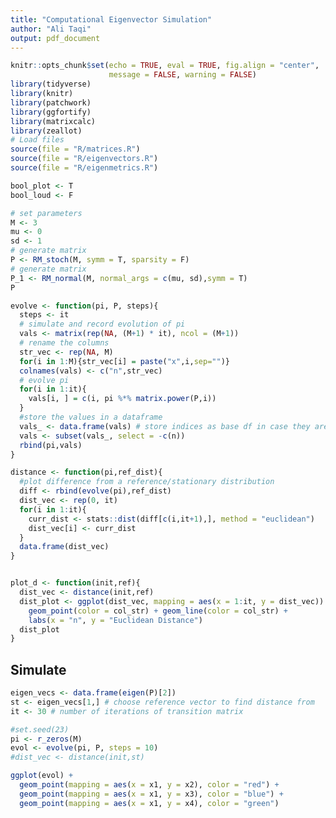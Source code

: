 ```yaml
---
title: "Computational Eigenvector Simulation"
author: "Ali Taqi"
output: pdf_document
---
```


```r
knitr::opts_chunk$set(echo = TRUE, eval = TRUE, fig.align = "center", 
                      message = FALSE, warning = FALSE)
library(tidyverse)
library(knitr)
library(patchwork)
library(ggfortify)
library(matrixcalc)
library(zeallot)
# Load files
source(file = "R/matrices.R")
source(file = "R/eigenvectors.R")
source(file = "R/eigenmetrics.R")
```

```r
bool_plot <- T
bool_loud <- F
```

```r
# set parameters
M <- 3
mu <- 0
sd <- 1
# generate matrix
P <- RM_stoch(M, symm = T, sparsity = F)
# generate matrix
P_1 <- RM_normal(M, normal_args = c(mu, sd),symm = T)
P
```


```r
evolve <- function(pi, P, steps){
  steps <- it
  # simulate and record evolution of pi
  vals <- matrix(rep(NA, (M+1) * it), ncol = (M+1))
  # rename the columns
  str_vec <- rep(NA, M)
  for(i in 1:M){str_vec[i] = paste("x",i,sep="")}
  colnames(vals) <- c("n",str_vec)
  # evolve pi 
  for(i in 1:it){
    vals[i, ] = c(i, pi %*% matrix.power(P,i))
  }
  #store the values in a dataframe
  vals_ <- data.frame(vals) # store indices as base df in case they are needed
  vals <- subset(vals_, select = -c(n))
  rbind(pi,vals)
}
```

```r
distance <- function(pi,ref_dist){
  #plot difference from a reference/stationary distribution
  diff <- rbind(evolve(pi),ref_dist)
  dist_vec <- rep(0, it)
  for(i in 1:it){
    curr_dist <- stats::dist(diff[c(i,it+1),], method = "euclidean")
    dist_vec[i] <- curr_dist
  }
  data.frame(dist_vec)
}


plot_d <- function(init,ref){
  dist_vec <- distance(init,ref)
  dist_plot <- ggplot(dist_vec, mapping = aes(x = 1:it, y = dist_vec)) + 
    geom_point(color = col_str) + geom_line(color = col_str) +
    labs(x = "n", y = "Euclidean Distance")
  dist_plot
}
```

## Simulate

```r
eigen_vecs <- data.frame(eigen(P)[2])
st <- eigen_vecs[1,] # choose reference vector to find distance from
it <- 30 # number of iterations of transition matrix
```

```r
#set.seed(23)
pi <- r_zeros(M)
evol <- evolve(pi, P, steps = 10)
#dist_vec <- distance(init,st)
```

```r
ggplot(evol) + 
  geom_point(mapping = aes(x = x1, y = x2), color = "red") + 
  geom_point(mapping = aes(x = x1, y = x3), color = "blue") +
  geom_point(mapping = aes(x = x1, y = x4), color = "green")
```


